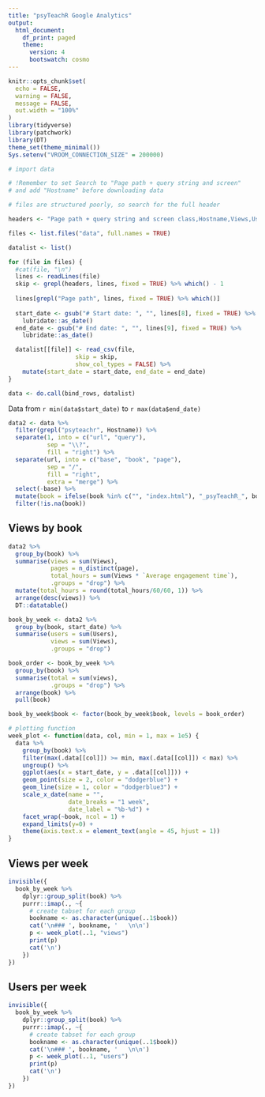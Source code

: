 ```yaml
---
title: "psyTeachR Google Analytics"
output: 
  html_document:
    df_print: paged
    theme: 
      version: 4
      bootswatch: cosmo
---
```


```r
knitr::opts_chunk$set(
  echo = FALSE,
  warning = FALSE,
  message = FALSE,
  out.width = "100%"
)
library(tidyverse)
library(patchwork)
library(DT)
theme_set(theme_minimal())
Sys.setenv("VROOM_CONNECTION_SIZE" = 200000)
```



```r
# import data

# !Remember to set Search to "Page path + query string and screen" 
# and add "Hostname" before downloading data

# files are structured poorly, so search for the full header 

headers <- "Page path + query string and screen class,Hostname,Views,Users,New users,Views per user,Average engagement time,Unique user scrolls,Event count,Conversions,Total revenue"

files <- list.files("data", full.names = TRUE)

datalist <- list()

for (file in files) {
  #cat(file, "\n")
  lines <- readLines(file)
  skip <- grepl(headers, lines, fixed = TRUE) %>% which() - 1
  
  lines[grepl("Page path", lines, fixed = TRUE) %>% which()]
  
  start_date <- gsub("# Start date: ", "", lines[8], fixed = TRUE) %>%
    lubridate::as_date()
  end_date <- gsub("# End date: ", "", lines[9], fixed = TRUE) %>%
    lubridate::as_date()

  datalist[[file]] <- read_csv(file, 
                   skip = skip, 
                   show_col_types = FALSE) %>%
    mutate(start_date = start_date, end_date = end_date)
}

data <- do.call(bind_rows, datalist)

```

Data from `r min(data$start_date)` to `r max(data$end_date)`


```r
data2 <- data %>%
  filter(grepl("psyteachr", Hostname)) %>%
  separate(1, into = c("url", "query"), 
           sep = "\\?", 
           fill = "right") %>%
  separate(url, into = c("base", "book", "page"), 
           sep = "/", 
           fill = "right",
           extra = "merge") %>%
  select(-base) %>%
  mutate(book = ifelse(book %in% c("", "index.html"), "_psyTeachR_", book)) %>%
  filter(!is.na(book))
```


## Views by book

```r
data2 %>%
  group_by(book) %>%
  summarise(views = sum(Views),
            pages = n_distinct(page), 
            total_hours = sum(Views * `Average engagement time`),
            .groups = "drop") %>%
  mutate(total_hours = round(total_hours/60/60, 1)) %>%
  arrange(desc(views)) %>%
  DT::datatable()
```



```r
book_by_week <- data2 %>%
  group_by(book, start_date) %>%
  summarise(users = sum(Users),
            views = sum(Views),
            .groups = "drop")

book_order <- book_by_week %>%
  group_by(book) %>%
  summarise(total = sum(views),
            .groups = "drop") %>%
  arrange(book) %>%
  pull(book)

book_by_week$book <- factor(book_by_week$book, levels = book_order)
```



```r
# plotting function
week_plot <- function(data, col, min = 1, max = 1e5) {
  data %>%
    group_by(book) %>%
    filter(max(.data[[col]]) >= min, max(.data[[col]]) < max) %>%
    ungroup() %>%
    ggplot(aes(x = start_date, y = .data[[col]])) +
    geom_point(size = 2, color = "dodgerblue") +
    geom_line(size = 1, color = "dodgerblue3") +
    scale_x_date(name = "",
                 date_breaks = "1 week",
                 date_label = "%b-%d") +
    facet_wrap(~book, ncol = 1) +
    expand_limits(y=0) +
    theme(axis.text.x = element_text(angle = 45, hjust = 1))
}
```


## Views per week {.tabset}

```r
invisible({
  book_by_week %>% 
    dplyr::group_split(book) %>% 
    purrr::imap(., ~{
      # create tabset for each group 
      bookname <- as.character(unique(..1$book))
      cat('\n### ', bookname, '   \n\n')
      p <- week_plot(..1, "views")
      print(p)
      cat('\n')
    })
})

```


## Users per week  {.tabset}

```r
invisible({
  book_by_week %>% 
    dplyr::group_split(book) %>% 
    purrr::imap(., ~{
      # create tabset for each group 
      bookname <- as.character(unique(..1$book))
      cat('\n### ', bookname, '   \n\n')
      p <- week_plot(..1, "users")
      print(p)
      cat('\n')
    })
})

```



